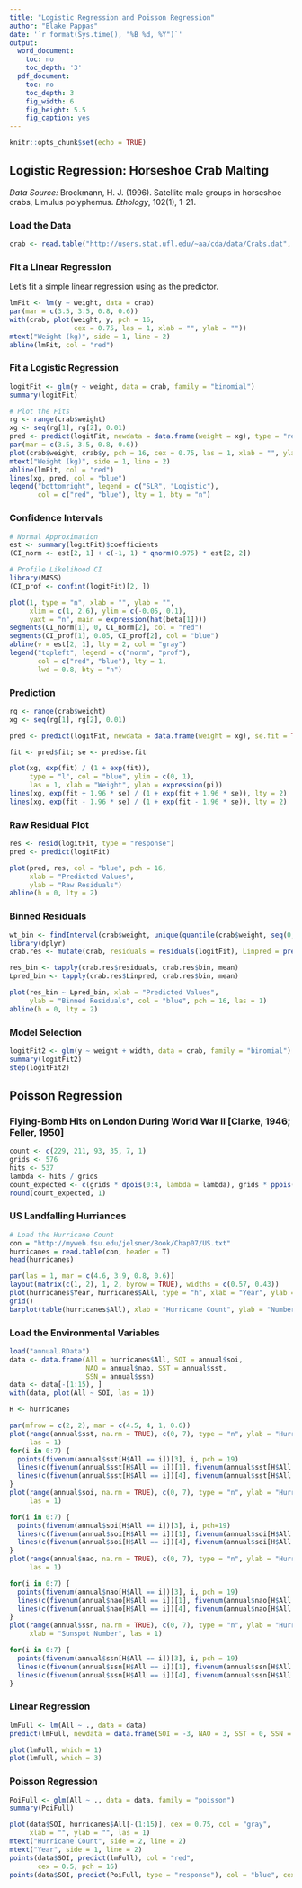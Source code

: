 ---
title: "Logistic Regression and Poisson Regression"
author: "Blake Pappas"
date: '`r format(Sys.time(), "%B %d, %Y")`'
output:
  word_document:
    toc: no
    toc_depth: '3'
  pdf_document:
    toc: no
    toc_depth: 3
    fig_width: 6
    fig_height: 5.5
    fig_caption: yes
---

```{r setup, include = FALSE}
knitr::opts_chunk$set(echo = TRUE)
```


## Logistic Regression: Horseshoe Crab Malting


*Data Source:* Brockmann, H. J. (1996). Satellite male groups in horseshoe crabs, Limulus polyphemus. *Ethology*, 102(1), 1-21.

### Load the Data 


```{r}
crab <- read.table("http://users.stat.ufl.edu/~aa/cda/data/Crabs.dat", header = T)
```

### Fit a Linear Regression 

Let's fit a simple linear regression using \texttt{weight} as the predictor.

```{r}
lmFit <- lm(y ~ weight, data = crab)
par(mar = c(3.5, 3.5, 0.8, 0.6))
with(crab, plot(weight, y, pch = 16,
                cex = 0.75, las = 1, xlab = "", ylab = ""))
mtext("Weight (kg)", side = 1, line = 2)
abline(lmFit, col = "red")
```

### Fit a Logistic Regression

```{r}
logitFit <- glm(y ~ weight, data = crab, family = "binomial")
summary(logitFit)

# Plot the Fits
rg <- range(crab$weight)
xg <- seq(rg[1], rg[2], 0.01)
pred <- predict(logitFit, newdata = data.frame(weight = xg), type = "response")
par(mar = c(3.5, 3.5, 0.8, 0.6))
plot(crab$weight, crab$y, pch = 16, cex = 0.75, las = 1, xlab = "", ylab = "")
mtext("Weight (kg)", side = 1, line = 2)
abline(lmFit, col = "red")
lines(xg, pred, col = "blue")
legend("bottomright", legend = c("SLR", "Logistic"),
       col = c("red", "blue"), lty = 1, bty = "n")
```

### Confidence Intervals

```{r}
# Normal Approximation
est <- summary(logitFit)$coefficients
(CI_norm <- est[2, 1] + c(-1, 1) * qnorm(0.975) * est[2, 2])

# Profile Likelihood CI
library(MASS)
(CI_prof <- confint(logitFit)[2, ])

plot(1, type = "n", xlab = "", ylab = "",
     xlim = c(1, 2.6), ylim = c(-0.05, 0.1),
     yaxt = "n", main = expression(hat(beta[1])))
segments(CI_norm[1], 0, CI_norm[2], col = "red")
segments(CI_prof[1], 0.05, CI_prof[2], col = "blue")
abline(v = est[2, 1], lty = 2, col = "gray")
legend("topleft", legend = c("norm", "prof"),
       col = c("red", "blue"), lty = 1,
       lwd = 0.8, bty = "n")
```

### Prediction

```{r}
rg <- range(crab$weight)
xg <- seq(rg[1], rg[2], 0.01)

pred <- predict(logitFit, newdata = data.frame(weight = xg), se.fit = TRUE)

fit <- pred$fit; se <- pred$se.fit

plot(xg, exp(fit) / (1 + exp(fit)),
     type = "l", col = "blue", ylim = c(0, 1),
     las = 1, xlab = "Weight", ylab = expression(pi))
lines(xg, exp(fit + 1.96 * se) / (1 + exp(fit + 1.96 * se)), lty = 2)
lines(xg, exp(fit - 1.96 * se) / (1 + exp(fit - 1.96 * se)), lty = 2)
```

### Raw Residual Plot

```{r}
res <- resid(logitFit, type = "response")
pred <- predict(logitFit)

plot(pred, res, col = "blue", pch = 16,
     xlab = "Predicted Values",
     ylab = "Raw Residuals")
abline(h = 0, lty = 2)
```


### Binned Residuals 

```{r, message = FALSE, warning = FALSE}
wt_bin <- findInterval(crab$weight, unique(quantile(crab$weight, seq(0, 1, length.out = 20 + 1))), rightmost.closed = TRUE)
library(dplyr)
crab.res <- mutate(crab, residuals = residuals(logitFit), Linpred = predict(logitFit), bin = wt_bin)

res_bin <- tapply(crab.res$residuals, crab.res$bin, mean)
Lpred_bin <- tapply(crab.res$Linpred, crab.res$bin, mean)

plot(res_bin ~ Lpred_bin, xlab = "Predicted Values",
     ylab = "Binned Residuals", col = "blue", pch = 16, las = 1)
abline(h = 0, lty = 2)
```

### Model Selection

```{r}
logitFit2 <- glm(y ~ weight + width, data = crab, family = "binomial")
summary(logitFit2)
step(logitFit2)
```

## Poisson Regression

### Flying-Bomb Hits on London During World War II [Clarke, 1946; Feller, 1950]

```{r}
count <- c(229, 211, 93, 35, 7, 1)
grids <- 576
hits <- 537
lambda <- hits / grids
count_expected <- c(grids * dpois(0:4, lambda = lambda), grids * ppois(4, lambda = lambda, lower.tail = F))
round(count_expected, 1)
```

### US Landfalling Hurriances 

```{r}
# Load the Hurricane Count
con = "http://myweb.fsu.edu/jelsner/Book/Chap07/US.txt"
hurricanes = read.table(con, header = T)
head(hurricanes)

par(las = 1, mar = c(4.6, 3.9, 0.8, 0.6))
layout(matrix(c(1, 2), 1, 2, byrow = TRUE), widths = c(0.57, 0.43))
plot(hurricanes$Year, hurricanes$All, type = "h", xlab = "Year", ylab = "Hurricane Count")
grid()
barplot(table(hurricanes$All), xlab = "Hurricane Count", ylab = "Number of Years", main = "")
```

### Load the Environmental Variables

```{r}
load("annual.RData")
data <- data.frame(All = hurricanes$All, SOI = annual$soi,
                   NAO = annual$nao, SST = annual$sst,
                   SSN = annual$ssn)
data <- data[-(1:15), ]
with(data, plot(All ~ SOI, las = 1))
```


```{r}
H <- hurricanes

par(mfrow = c(2, 2), mar = c(4.5, 4, 1, 0.6))
plot(range(annual$sst, na.rm = TRUE), c(0, 7), type = "n", ylab = "Hurricane Count", xlab = "SST",
     las = 1)
for(i in 0:7) {
  points(fivenum(annual$sst[H$All == i])[3], i, pch = 19)
  lines(c(fivenum(annual$sst[H$All == i])[1], fivenum(annual$sst[H$All == i])[2]), c(i, i))
  lines(c(fivenum(annual$sst[H$All == i])[4], fivenum(annual$sst[H$All == i])[5]), c(i, i))
}
plot(range(annual$soi, na.rm = TRUE), c(0, 7), type = "n", ylab = "Hurricane Count", xlab = "SOI",
     las = 1)

for(i in 0:7) {
  points(fivenum(annual$soi[H$All == i])[3], i, pch=19)
  lines(c(fivenum(annual$soi[H$All == i])[1], fivenum(annual$soi[H$All == i])[2]), c(i, i))
  lines(c(fivenum(annual$soi[H$All == i])[4], fivenum(annual$soi[H$All == i])[5]), c(i, i))
}
plot(range(annual$nao, na.rm = TRUE), c(0, 7), type = "n", ylab = "Hurricane Count", xlab = "NAO",
     las = 1)

for(i in 0:7) {
  points(fivenum(annual$nao[H$All == i])[3], i, pch = 19)
  lines(c(fivenum(annual$nao[H$All == i])[1], fivenum(annual$nao[H$All == i])[2]), c(i, i))
  lines(c(fivenum(annual$nao[H$All == i])[4], fivenum(annual$nao[H$All == i])[5]), c(i, i))
}
plot(range(annual$ssn, na.rm = TRUE), c(0, 7), type = "n", ylab = "Hurricane Count",
     xlab = "Sunspot Number", las = 1)

for(i in 0:7) {
  points(fivenum(annual$ssn[H$All == i])[3], i, pch = 19)
  lines(c(fivenum(annual$ssn[H$All == i])[1], fivenum(annual$ssn[H$All == i])[2]), c(i, i))
  lines(c(fivenum(annual$ssn[H$All == i])[4], fivenum(annual$ssn[H$All == i])[5]), c(i, i))
}
```

### Linear Regression 

```{r}
lmFull <- lm(All ~ ., data = data)
predict(lmFull, newdata = data.frame(SOI = -3, NAO = 3, SST = 0, SSN = 250))

plot(lmFull, which = 1)
plot(lmFull, which = 3)
```

### Poisson Regression

```{r}
PoiFull <- glm(All ~ ., data = data, family = "poisson")
summary(PoiFull)

plot(data$SOI, hurricanes$All[-(1:15)], cex = 0.75, col = "gray",
     xlab = "", ylab = "", las = 1)
mtext("Hurricane Count", side = 2, line = 2)
mtext("Year", side = 1, line = 2)
points(data$SOI, predict(lmFull), col = "red",
       cex = 0.5, pch = 16)
points(data$SOI, predict(PoiFull, type = "response"), col = "blue", cex = 0.5, pch = 16)
```